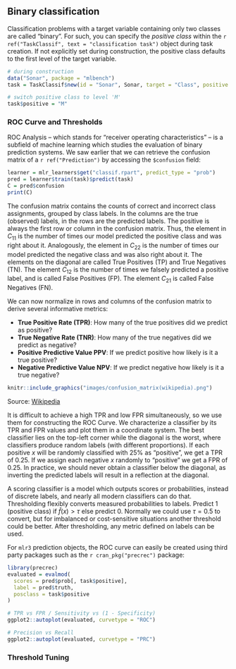 ## Binary classification {#binary}

Classification problems with a target variable containing only two classes are called "binary".
For such, you can specify the *positive class* within the `r ref("TaskClassif", text = "classification task")` object during task creation.
If not explicitly set during construction, the positive class defaults to the first level of the target variable.

```r
# during construction
data("Sonar", package = "mlbench")
task = TaskClassif$new(id = "Sonar", Sonar, target = "Class", positive = "R")

# switch positive class to level 'M'
task$positive = "M"
```

### ROC Curve and Thresholds

ROC Analysis -- which stands for "receiver operating characteristics" -- is a subfield of machine learning which studies the evaluation of binary prediction systems.
We saw earlier that we can retrieve the confusion matrix of a `r ref("Prediction")` by accessing the `$confusion` field:
```r
learner = mlr_learners$get("classif.rpart", predict_type = "prob")
pred = learner$train(task)$predict(task)
C = pred$confusion
print(C)
```

The confusion matrix contains the counts of correct and incorrect class assignments, grouped by class labels.
In the columns are the true (observed) labels, in the rows are the predicted labels.
The positive is always the first row or column in the confusion matrix.
Thus, the element in $C_{11}$ is the number of times our model predicted the positive class and was right about it.
Analogously, the element in $C_{22}$ is the number of times our model predicted the negative class and was also right about it.
The elements on the diagonal are called True Positives (TP) and True Negatives (TN).
The element $C_{12}$ is the number of times we falsely predicted a positive label, and is called False Positives (FP).
The element $C_{21}$ is called False Negatives (FN).

We can now normalize in rows and columns of the confusion matrix to derive several informative metrics:

- **True Positive Rate (TPR)**: How many of the true positives did we predict as positive?
- **True Negative Rate (TNR)**: How many of the true negatives did we predict as negative?
- **Positive Predictive Value PPV**: If we predict positive how likely is it a true positive?
- **Negative Predictive Value NPV**: If we predict negative how likely is it a true negative?

```r
knitr::include_graphics("images/confusion_matrix(wikipedia).png")
```
Source: [Wikipedia](https://en.wikipedia.org/wiki/Evaluation_of_binary_classifiers)

It is difficult to achieve a high TPR and low FPR simultaneously, so we use them for constructing the ROC Curve.
We characterize a classifier by its TPR and FPR values and plot them in a coordinate system.
The best classifier lies on the top-left corner while the diagonal is the worst, where classifiers produce random labels (with different proportions).
If each positive $x$ will be randomly classified with 25\% as "positive", we get a TPR of 0.25.
If we assign each negative $x$ randomly to "positive" we get a FPR of 0.25.
In practice, we should never obtain a classifier below the diagonal, as inverting the predicted labels will result in a reflection at the diagonal.

A scoring classifier is a model which outputs scores or probabilities, instead of discrete labels, and nearly all modern classifiers can do that.
Thresholding flexibly converts measured probabilities to labels.
Predict $1$ (positive class) if $\hat{f}(x) > \tau$ else predict $0$.
Normally we could use $\tau = 0.5$ to convert, but for imbalanced or cost-sensitive situations another threshold could be better.
After thresholding, any metric defined on labels can be used.

For `mlr3` prediction objects, the ROC curve can easily be created using third party packages such as the `r cran_pkg("precrec")` package:

```r
library(precrec)
evaluated = evalmod(
  scores = pred$prob[, task$positive],
  label = pred$truth,
  posclass = task$positive
)

# TPR vs FPR / Sensitivity vs (1 - Specificity)
ggplot2::autoplot(evaluated, curvetype = "ROC")

# Precision vs Recall
ggplot2::autoplot(evaluated, curvetype = "PRC")
```


### Threshold Tuning

<!--
When we are interested in class labels based on scores or probabilities, we can set the classification threshold according to our target performance measure.
This threshold however can also be **tuned**, since the optimal threshold might differ for different (custom) measures or in situations like const-sensitive classification.

This can be also done with `mlr3`.
-->
